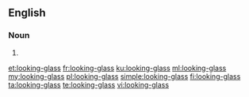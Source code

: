 ==English==

===Noun===
{{en-noun|looking-glasses}}

# {{alternative spelling of|[[looking glass]]}}

[[et:looking-glass]]
[[fr:looking-glass]]
[[ku:looking-glass]]
[[ml:looking-glass]]
[[my:looking-glass]]
[[pl:looking-glass]]
[[simple:looking-glass]]
[[fi:looking-glass]]
[[ta:looking-glass]]
[[te:looking-glass]]
[[vi:looking-glass]]